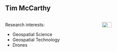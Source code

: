## Tim McCarthy

::: columns
::: {.column width="60%"}

Research interests:

-    Geospatial Science 
-   Geospatial Technology
-    Drones 


:::

::: {.column width="40%"}

![](https://www.maynoothuniversity.ie/sites/default/files/styles/ratio_2_3/public/assets/images/Tim-McGrath.jpg){.absolute top="150" left="600" width="40%" }

:::
:::

